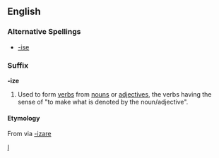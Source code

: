 ==English==
===Alternative Spellings===
* [[-ise]]

===Suffix===
'''-ize'''
#Used to form [[verb]]s from [[noun]]s or [[adjective]]s, the verbs having the sense of "to make what is denoted by the noun/adjective".

==== Etymology ====
{{etystub}}
From {{Gr.}} [[]] via {{L.}} [[-izare]] 

[[Category:English suffixes|I]]